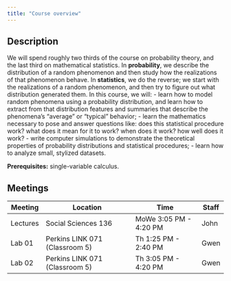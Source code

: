 ```yaml
---
title: "Course overview"
---
```


## Description

We will spend roughly two thirds of the course on probability theory, and the last third on mathematical statistics. In **probability**, we describe the distribution of a random phenomenon and then study how the realizations of that phenomenon behave. In **statistics**, we do the reverse; we start with the realizations of a random phenomenon, and then try to figure out what distribution generated them. In this course, we will:
- learn how to model random phenomena using a probability distribution, and learn how to extract from that distribution features and summaries that describe the phenomena's "average" or "typical" behavior;
- learn the mathematics necessary to pose and answer questions like: does this statistical procedure work? what does it mean for it to work? when does it work? how well does it work?
- write computer simulations to demonstrate the theoretical properties of probability distributions and statistical procedures;
- learn how to analyze small, stylized datasets.

**Prerequisites:** single-variable calculus.

## Meetings

| Meeting  | Location                       | Time                   | Staff |
|----------|--------------------------------|------------------------|-------|
| Lectures | Social Sciences 136            | MoWe 3:05 PM - 4:20 PM | John  |
| Lab 01   | Perkins LINK 071 (Classroom 5) | Th 1:25 PM - 2:40 PM   | Gwen  |
| Lab 02   | Perkins LINK 071 (Classroom 5) | Th 3:05 PM - 4:20 PM   | Gwen  |
